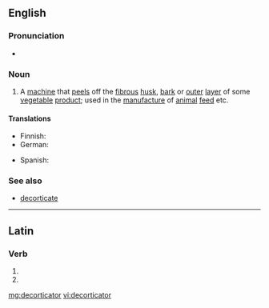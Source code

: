 ==English==

===Pronunciation===
* {{a|UK}} {{IPA|/diːˈkɔː(ɹ)tɪkeɪtə(ɹ)/}}

===Noun===
{{en-noun}}

# A [[machine]] that [[peel]]s off the [[fibrous]] [[husk]], [[bark]] or [[outer]] [[layer]] of some [[vegetable]] [[product]]; used in the [[manufacture]] of [[animal]] [[feed]] etc.

====Translations====
{{trans-top|peeling machine}}
* Finnish: {{t-|fi|kuorimakone}}
* German: {{t-|de|Schälmaschine|f}}
{{trans-mid}}
* Spanish: {{t-|es|descortezador}}
{{trans-bottom}}

===See also===
* [[decorticate]]

----

==Latin==

===Verb===
{{la-verb-form|decorticātor}}

# {{conjugation of|decorticō||2|s|fut|pass|imp|lang=la}}
# {{conjugation of|decorticō||3|s|fut|pass|imp|lang=la}}

[[mg:decorticator]]
[[vi:decorticator]]